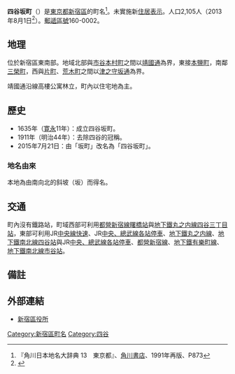 {{Pathnav|日本|東京都|新宿區|name=四谷坂町|frame=1}}
{{Infobox Settlement
|official_name = 四谷坂町
|native_name =
|settlement_type = [[町|町]]
|image_skyline =
|imagesize =
|image_caption =
|image_flag =
|image_seal =
| image_map =
| map_caption =
| pushpin_map =
|subdivision_type = [[國家|國家]]
|subdivision_name = [[File:Flag_of_Japan.svg|border]] [[日本|日本]]
|subdivision_type1 = [[都道府縣|都道府縣]]
|subdivision_name1 = [[File:Flag_of_Tokyo_Prefecture.svg|25px]] [[東京都|東京都]]
|subdivision_type2 = [[東京都區部|特別區]]
|subdivision_name2 = [[File:Flag_of_Shinjuku,_Tokyo.svg|25px]] [[新宿區|新宿區]]
|established_title =
|established_date =
|government_type =
|leader_title =
|leader_name =
|area_magnitude =
|area_total_sq_mi =
|area_total_km2 =
|area_land_sq_mi =
|area_land_km2 =
|area_urban_sq_mi =
|area_urban_km2 =
|area_metro_km2 =
|area_metro_sq_mi =
|population_as_of= 2013年（平成25年）8月1日
|population_footnotes =
|population_total = 2105
|population_urban =
|population_metro =
|population_density_sq_mi =
|population_density_km2 =
| timezone = [[日本標準時間|JST]]
| utc_offset = +9
|timezone_DST =
|utc_offset_DST =
|latd=|latm=|lats=|latNS=
|longd=|longm=|longs=|longEW=
|elevation_footnotes=
|elevation_m =
|elevation_ft =
|postal_code_type = [[郵遞區號|郵遞區號]]
|postal_code = 160-0002
|area_code =
|website =
|footnotes =
}}
'''四谷坂町'''（{{jpn|j=坂町|hg=よつやさかまち|rm=Yotsuyasakamachi|f=y}}）是[[東京都|東京都]][[新宿區|新宿區]]的町名<ref name="kado">『角川日本地名大辞典 13　東京都』、[[角川書店|角川書店]]、1991年再版、P873</ref>。未實施新[[住居表示|住居表示]]。人口2,105人（2013年8月1日<ref>{{Cite web |url=http://www.city.shinjuku.lg.jp/content/000130038.xls |title=新宿区　住民基本台帳の町丁別世帯数及び男女別人口（日本人と外国人の合計） |accessdate=2013-08-09 |archive-date=2014-08-19 |archive-url=https://web.archive.org/web/20140819083633/http://www.city.shinjuku.lg.jp/content/000130038.xls |dead-url=no }}</ref>）。[[郵遞區號|郵遞區號]]160-0002。

== 地理 ==
位於新宿區東南部。地域北部與[[市谷本村町|市谷本村町]]之間以[[東京都道302號新宿兩國線|靖國通]]為界，東接[[本鹽町|本鹽町]]，南鄰[[三榮町_(新宿區)|三榮町]]，西與[[片町_(新宿區)|片町]]、[[荒木町_(新宿區)|荒木町]]之間以[[津之守坂通|津之守坂通]]為界。

靖國通沿線高樓公寓林立，町內以住宅地為主。

== 歷史 ==
*1635年（[[寛永|寛永]]11年）：成立四谷坂町。
*1911年（明治44年）：去除四谷的冠稱。
*2015年7月21日：由「坂町」改名為「四谷坂町」。

=== 地名由來 ===
本地為由南向北的斜坡（坂）而得名。

==交通==
町內沒有鐵路站，町域西部可利用[[都營地下鐵新宿線|都營新宿線]][[曙橋站|曙橋站]]與[[東京地下鐵丸之内線|地下鐵丸之内線]][[四谷三丁目站|四谷三丁目站]]，東部可利用JR[[中央線快速|中央線快速]]、JR[[中央、總武緩行線|中央、總武線各站停車]]、[[東京地下鐵丸之内線|地下鐵丸之内線]]、[[東京地下鐵南北線|地下鐵南北線]][[四谷站|四谷站]]與JR[[中央、總武緩行線|中央、總武線各站停車]]、[[都營地下鐵新宿線|都營新宿線]]、[[東京地下鐵有樂町線|地下鐵有樂町線]]、[[東京地下鐵南北線|地下鐵南北線]][[市谷站|市谷站]]。

== 備註 ==
{{reflist}}

== 外部連結 ==
* [http://www.city.shinjuku.lg.jp/ 新宿區役所]{{Wayback|url=http://www.city.shinjuku.lg.jp/ |date=20130630141142 }}

{{新宿區的町名}}

{{DEFAULTSORT:Sakamachi}}
[[Category:新宿區町名|Category:新宿區町名]]
[[Category:四谷|Category:四谷]]